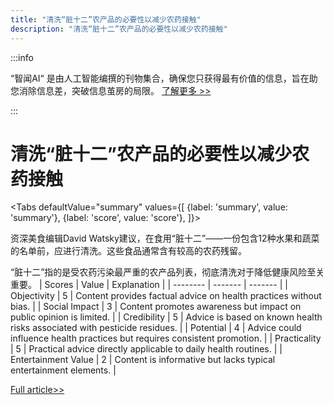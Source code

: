 ```yaml
---
title: "清洗“脏十二”农产品的必要性以减少农药接触"
description: "清洗“脏十二”农产品的必要性以减少农药接触"
---
```



:::info

“智闻AI“ 是由人工智能编撰的刊物集合，确保您只获得最有价值的信息，旨在助您消除信息差，突破信息茧房的局限。  [了解更多 >>](/)

:::

# 清洗“脏十二”农产品的必要性以减少农药接触


<Tabs
	defaultValue="summary"
	values={[
	{label: 'summary', value: 'summary'},
	{label: 'score', value: 'score'},
]}>
<TabItem value="summary">


资深美食编辑David Watsky建议，在食用“脏十二”——一份包含12种水果和蔬菜的名单前，应进行清洗。这些食品通常含有较高的农药残留。

“脏十二”指的是受农药污染最严重的农产品列表，彻底清洗对于降低健康风险至关重要。
</TabItem>
<TabItem value="score">
	| Scores     | Value   | Explanation |
	| -------- | ------- | ------- |
	| Objectivity  | 5    | Content provides factual advice on health practices without bias.    |
	| Social Impact | 3     | Content promotes awareness but impact on public opinion is limited.    |
	| Credibility    | 5    | Advice is based on known health risks associated with pesticide residues.    |
	| Potential    | 4    | Advice could influence health practices but requires consistent promotion.    |
	| Practicality    | 5    | Practical advice directly applicable to daily health routines.    |
	| Entertainment Value    | 2    | Content is informative but lacks typical entertainment elements.    |
</TabItem>
</Tabs>

[Full article>>](https://www.cnet.com/news/always-wash-these-12-fruits-and-vegetables-before-eating/#ftag=CAD590a51e)
